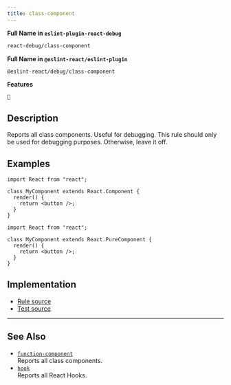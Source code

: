 ```yaml
---
title: class-component
---
```


**Full Name in `eslint-plugin-react-debug`**

```sh copy
react-debug/class-component
```

**Full Name in `@eslint-react/eslint-plugin`**

```sh copy
@eslint-react/debug/class-component
```

**Features**

`🐞`

## Description

Reports all class components. Useful for debugging. This rule should only be used for debugging purposes. Otherwise, leave it off.

## Examples

```tsx
import React from "react";

class MyComponent extends React.Component {
  render() {
    return <button />;
  }
}
```

```tsx
import React from "react";

class MyComponent extends React.PureComponent {
  render() {
    return <button />;
  }
}
```

## Implementation

- [Rule source](https://github.com/Rel1cx/eslint-react/tree/main/packages/plugins/eslint-plugin-react-debug/src/rules/class-component.ts)
- [Test source](https://github.com/Rel1cx/eslint-react/tree/main/packages/plugins/eslint-plugin-react-debug/src/rules/class-component.spec.ts)

---

## See Also

- [`function-component`](./debug-function-component)\
  Reports all class components.
- [`hook`](./debug-hook)\
  Reports all React Hooks.
